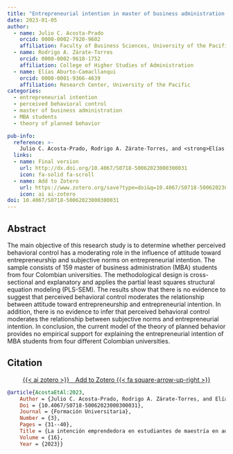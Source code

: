 ```yaml
---
title: "Entrepreneurial intention in master of business administration students at Colombian universities: the moderating role of perceived behavioral control"
date: 2023-01-05
author:
  - name: Julio C. Acosta-Prado
    orcid: 0000-0002-7920-9602
    affiliation: Faculty of Business Sciences, University of the Pacific
  - name: Rodrigo A. Zárate-Torres
    orcid: 0000-0002-9618-1752
    affiliation: College of Higher Studies of Administration
  - name: Elías Aburto-Camacllanqui
    orcid: 0000-0001-9366-4639
    affiliation: Research Center, University of the Pacific
categories:
  - entrepreneurial intention
  - perceived behavioral control
  - master of business administration
  - MBA students
  - theory of planned behavior

pub-info:
  reference: >-
    Julio C. Acosta-Prado, Rodrigo A. Zárate-Torres, and <strong>Elías Aburto-Camacllanqui</strong>, “La intención emprendedora en estudiantes de maestría en administración de empresas de universidades colombianas: el rol moderador del control del comportamiento percibido</em> 16, no. 3 (2023):31–40, doi: <a href="http://dx.doi.org/10.4067/S0718-50062023000300031"><code>10.4067/S0718-50062023000300031</code></a>
  links:
  - name: Final version
    url: http://dx.doi.org/10.4067/S0718-50062023000300031
    icon: fa-solid fa-scroll
  - name: Add to Zotero
    url: https://www.zotero.org/save?type=doi&q=10.4067/S0718-50062023000300031
    icon: ai ai-zotero
doi: 10.4067/S0718-50062023000300031
---
```



## Abstract

The main objective of this research study is to determine whether perceived behavioral control has a
moderating role in the influence of attitude toward entrepreneurship and subjective norms on entrepreneurial intention. The sample consists of 159 master of business administration (MBA) students from four Colombian universities. The methodological design is cross-sectional and explanatory and applies the partial least squares structural equation modeling (PLS-SEM). The results show that there is no evidence to suggest that perceived behavioral control moderates the relationship between attitude toward entrepreneurship and entrepreneurial intention. In addition, there is no evidence to infer that perceived behavioral control moderates the relationship between subjective norms and entrepreneurial intention. In conclusion, the current model of the theory of planned behavior provides no empirical support for explaining the entrepreneurial intention of
MBA students from four different Colombian universities.



## Citation

<p class="buttons" style="text-align:center;">
<a class="btn btn-danger" target="_blank" href="https://www.zotero.org/save?type=doi&q=10.4067/S0718-50062023000300031">{{< ai zotero >}}&emsp;Add to Zotero {{< fa square-arrow-up-right >}}</a>
</p>

```bibtex
@article{AcostaEtAl:2023,
    Author = {Julio C. Acosta-Prado, Rodrigo A. Zárate-Torres, and Elías Aburto-Camacllanqui},
    Doi = {10.4067/S0718-50062023000300031},
    Journal = {Formación Universitaria},
    Number = {3},
    Pages = {31--40},
    Title = {La intención emprendedora en estudiantes de maestría en administración de empresas de                universidades colombianas: el rol moderador del control del comportamiento percibido},
    Volume = {16},
    Year = {2023}}
```
